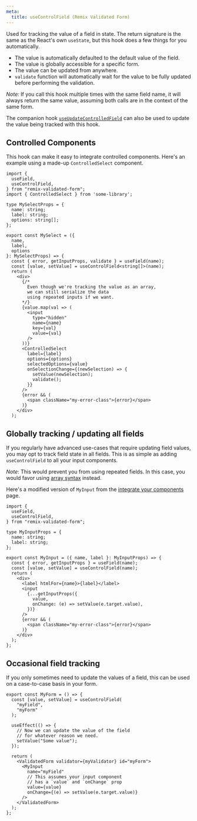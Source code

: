 ```yaml
---
meta:
  title: useControlField (Remix Validated Form)
---
```



<PropHeader
  variant="h1"
  prop="useControlField"
  type="<T>(field: string, formId?: string) => [T, (value: T) => void]"
/>

Used for tracking the value of a field in state.
The return signature is the same as the React's own `useState`,
but this hook does a few things for you automatically.

- The value is automatically defaulted to the default value of the field.
- The value is globally accessible for a specific form.
- The value can be updated from anywhere.
- `validate` function will automatically wait for the value to be fully updated before performing the validation.

_Note:_ If you call this hook multiple times with the same field name,
it will always return the same value, assuming both calls are in the context of the same form.

The companion hook [`useUpdateControlledField`](/reference/use-update-controlled-field) can also be used
to update the value being tracked with this hook.

## Controlled Components

This hook can make it easy to integrate controlled components.
Here's an example using a made-up `ControlledSelect` component.

```tsx
import {
  useField,
  useControlField,
} from "remix-validated-form";
import { ControlledSelect } from 'some-library';

type MySelectProps = {
  name: string;
  label: string;
  options: string[];
};

export const MySelect = ({
  name,
  label,
  options
}: MySelectProps) => {
  const { error, getInputProps, validate } = useField(name);
  const [value, setValue] = useControlField<string[]>(name);
  return (
    <div>
      {/*
        Even though we're tracking the value as an array,
        we can still serialize the data
        using repeated inputs if we want.
      */}
      {value.map(val => (
        <input
          type="hidden"
          name={name}
          key={val}
          value={val}
        />
      ))}
      <ControlledSelect
        label={label}
        options={options}
        selectedOptions={value}
        onSelectionChange={(newSelection) => {
          setValue(newSelection);
          validate();
        }}
      />
      {error && (
        <span className="my-error-class">{error}</span>
      )}
    </div>
  );
```

## Globally tracking / updating all fields

If you regularly have advanced use-cases that require updating field values,
you may opt to track field state in all fields.
This is as simple as adding `useControlField` to all your input components.

_Note_: This would prevent you from using repeated fields.
In this case, you would favor using [array syntax](/arrays-and-nested) instead.

Here's a modified version of `MyInput` from the [integrate your components](/integrate-your-components) page.

```tsx
import {
  useField,
  useControlField,
} from "remix-validated-form";

type MyInputProps = {
  name: string;
  label: string;
};

export const MyInput = ({ name, label }: MyInputProps) => {
  const { error, getInputProps } = useField(name);
  const [value, setValue] = useControlField(name);
  return (
    <div>
      <label htmlFor={name}>{label}</label>
      <input
        {...getInputProps({
          value,
          onChange: (e) => setValue(e.target.value),
        })}
      />
      {error && (
        <span className="my-error-class">{error}</span>
      )}
    </div>
  );
};
```

## Occasional field tracking

If you only sometimes need to update the values of a field,
this can be used on a case-to-case basis in your form.

```tsx
export const MyForm = () => {
  const [value, setValue] = useControlField(
    "myField",
    "myForm"
  );

  useEffect(() => {
    // Now we can update the value of the field
    // for whatever reason we need.
    setValue("Some value");
  });

  return (
    <ValidatedForm validator={myValidator} id="myForm">
      <MyInput
        name="myField"
        // This assumes your input component
        // has a `value` and `onChange` prop
        value={value}
        onChange={(e) => setValue(e.target.value)}
      />
    </ValidatedForm>
  );
};
```
